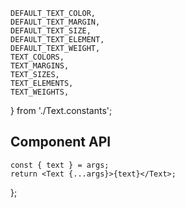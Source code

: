 
    DEFAULT_TEXT_COLOR,
    DEFAULT_TEXT_MARGIN,
    DEFAULT_TEXT_SIZE,
    DEFAULT_TEXT_ELEMENT,
    DEFAULT_TEXT_WEIGHT,
    TEXT_COLORS,
    TEXT_MARGINS,
    TEXT_SIZES,
    TEXT_ELEMENTS,
    TEXT_WEIGHTS,
} from './Text.constants';

<Meta component={Text} title="Components/Text" />

<Title>Text</Title>

## Component API

<ArgsTable of={Text} />

    const { text } = args;
    return <Text {...args}>{text}</Text>;
};

<Canvas hidden>
    <Story
        name="Default"
        args={{
            text: 'Lorem Ipsum Dolor',
            element: DEFAULT_TEXT_ELEMENT,
            size: DEFAULT_TEXT_SIZE,
            weight: DEFAULT_TEXT_WEIGHT,
            margin: DEFAULT_TEXT_MARGIN,
            color: DEFAULT_TEXT_COLOR,
        }}
        argTypes={{
            size: {
                control: {
                    type: 'select',
                    options: TEXT_SIZES,
                },
            },
            element: {
                control: {
                    type: 'select',
                    options: TEXT_ELEMENTS,
                },
            },
            weight: {
                control: {
                    type: 'radio',
                    options: TEXT_WEIGHTS,
                },
            },
            margin: {
                control: {
                    type: 'radio',
                    options: TEXT_MARGINS,
                },
            },
            color: {
                control: {
                    type: 'radio',
                    options: TEXT_COLORS,
                },
            },
            className: { table: { disable: true } },
        }}
    >
        {Template.bind({})}
    </Story>
</Canvas>

